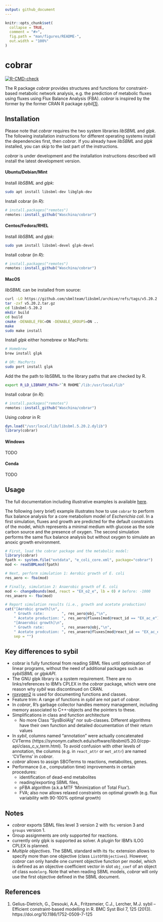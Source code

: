 ```yaml
---
output: github_document
---
```


<!-- README.md is generated from README.Rmd. Please edit that file -->

```r
knitr::opts_chunk$set(
  collapse = TRUE,
  comment = "#>",
  fig.path = "man/figures/README-",
  out.width = "100%"
)
```

# cobrar

<!-- badges: start -->
[![R-CMD-check](https://github.com/Waschina/cobrar/actions/workflows/R-CMD-check.yaml/badge.svg)](https://github.com/Waschina/cobrar/actions/workflows/R-CMD-check.yaml)
<!-- badges: end -->

The R package *cobrar* provides structures and functions for constraint-based metabolic network analysis, e.g. the prediction of metabolic fluxes using fluxes using Flux Balance Analysis (FBA). *cobrar* is inspired by the former by the former CRAN R package *sybil*[(1)](#R1).

## Installation

Please note that *cobrar* requires the two system libraries *libSBML* and *glpk*. The following installation instructions for different operating systems install the dependencies first, then *cobrar*. If you already have *libSBML* and *glpk* installed, you can skip to the last part of the instructions.

*cobrar* is under development and the installation instructions described will install the latest development version.

#### Ubuntu/Debian/Mint

Install *libSBML* and *glpk*:
```sh
sudo apt install libsbml-dev libglpk-dev
```

Install cobrar (in *R*):
``` r
# install.packages("remotes")
remotes::install_github("Waschina/cobrar")
```

#### Centos/Fedora/RHEL

Install *libSBML* and *glpk*:
```sh
sudo yum install libsbml-devel glpk-devel
```

Install cobrar (in *R*):
``` r
# install.packages("remotes")
remotes::install_github("Waschina/cobrar")
```
#### MacOS

*libSBML* can be installed from source:
```sh
curl -LO https://github.com/sbmlteam/libsbml/archive/refs/tags/v5.20.2.tar.gz
tar -zxf v5.20.2.tar.gz
cd libsbml-5.20.2
mkdir build
cd build
cmake -DENABLE_FBC=ON -DENABLE_GROUPS=ON ..
make
sudo make install 
```

Install *glpk* either homebrew or MacPorts:
``` sh
# Homebrew
brew install glpk

# OR: MacPorts
sudo port install glpk
```

Add the the path to libSBML to the library paths that are checked by R.
``` sh
export R_LD_LIBRARY_PATH="`R RHOME`/lib:/usr/local/lib"
```

Install cobrar (in *R*):
``` r
# install.packages("remotes")
remotes::install_github("Waschina/cobrar")
``` 

Using *cobrar* in R:
``` r
dyn.load("/usr/local/lib/libsbml.5.20.2.dylib")
library(cobrar)
```

#### Windows
TODO

#### Conda
TODO

## Usage

The full documentation including illustrative examples is available [here](https://waschina.github.io/cobrar/).

The following (very brief) example illustrates how to use `cobrar` to perform flux balance analysis for a core metabolism model of *Escherichia coli*. In a first simulation, fluxes and growth are predicted for the default constraints of the model, which represents a minimal medium with glucose as the sole carbon source and the presence of oxygen. The second simulation performs the same flux balance analysis but without oxygen to simulate an anoxic growth environment.


```r
# First, load the cobrar package and the metabolic model:
library(cobrar)
fpath <- system.file("extdata", "e_coli_core.xml", package="cobrar")
mod <- readSBMLmod(fpath)

# Next, perform simulation 1: Aerobic growth of E. coli
res_aero <- fba(mod)

# Finally, simulation 2: Anaerobic growth of E. coli
mod <- changeBounds(mod, react = "EX_o2_e", lb = 0) # before: -1000
res_anaero <- fba(mod)

# Report simulation results (i.e., growth and acetate production)
cat("[Aerobic growth]\n",
    " Growth rate:        ", res_aero@obj,"\n",
    " Acetate production: ", res_aero@fluxes[mod@react_id == "EX_ac_e"],"\n\n",
    "[Anaerobic growth]\n",
    " Growth rate:        ", res_anaero@obj,"\n",
    " Acetate prodcution: ", res_anaero@fluxes[mod@react_id == "EX_ac_e"],"\n",
    sep = "")
```

## Key differences to sybil

- cobrar is fully functional from reading SBML files until optimisation of linear programs, without the need of additional packages such as *sybilSBML* or *glpkAPI*.
- The GNU glpk library is a system requirement. There are no links/references to IBM's CPLEX in the *cobrar* package, which were one reason why *sybil* was discontinued on CRAN.
- [roxygen2](https://roxygen2.r-lib.org/) is used for documenting functions and classes.
- Feature trim: A range of functions in *sybil* are not part of *cobrar*. 
- In *cobrar*, R's garbage collector handles memory management, including memory associated to C++-objects and the pointers to these.
- Simplifications in class and function architecture
  - No more Class "SysBiolAlg" nor sub-classes. Different algorithms have their own function and detailed documentation of their return values
- In *sybil*, columns named "annotation" were actually concatenated CVTerms (https://synonym.caltech.edu/software/libsbml/5.20.0/cpp-api/class_c_v_term.html). To avoid confusion with other levels of annotation, the columns (e.g. in `react_attr` or `met_attr`) are named 'CVTerms' in *cobrar*.
- *cobrar* allows to assign SBOTerms to reactions, metabolites, genes.
- Performance (i.e., computation time) improvements in certain procedures:
  - identification of dead-end metabolites
  - reading/exporting SBML files,
  - pFBA algorithm (a.k.a MTF 'Minimization of Total Flux').
  - FVA; also now allows relaxed constraints on optimal growth (e.g. flux variability with 90-100% optimal growth)


## Notes

- *cobrar* exports SBML files level 3 version 2 with `fbc` version 3 and `groups` version 1. 
- Group assignments are only supported for reactions.
- currently only glpk is supported as solver. A plugin for IBM's ILOG CPLEX is planned.
- *Multiple objectives*. The SBML standard with its `fbc` extension allows to specify more than one objective (class `ListOfObjectives`). However, *cobrar* can only handle one current objective function per model, which is defined as an objective coefficient vector in slot `obj_coef` of an object of class `modelorg`. Note that when reading SBML models, *cobrar* will only use the first objective defined in the SBML document.

## References

1. <a id="R1"></a>Gelius-Dietrich, G., Desouki, A.A., Fritzemeier, C.J., Lercher, M.J. sybil – Efficient constraint-based modelling in R. BMC Syst Biol 7, 125 (2013). https://doi.org/10.1186/1752-0509-7-125
